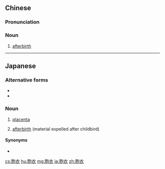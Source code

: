==Chinese==
{{zh-forms}}

===Pronunciation===
{{zh-pron
|m=bāoyī
|c=baau1 ji1
|h=pfs=pâu-yî
|mn=pau-i
|cat=n
}}

===Noun===
{{zh-noun}}

# {{lb|zh|obstetrics}} [[afterbirth]]

----

==Japanese==
{{ja-kanjitab|胞|衣}}

===Alternative forms===
* {{l|ja|ほうい}}
* {{l|ja|ほうえ}}

===Noun===
{{ja-noun|えな}}

# {{lb|ja|anatomy|sort=えな}} [[placenta]]
# [[afterbirth]] (material expelled after childbird)

====Synonyms====
* {{l|ja|胎盤}}

[[cs:胞衣]]
[[hu:胞衣]]
[[mg:胞衣]]
[[ja:胞衣]]
[[zh:胞衣]]